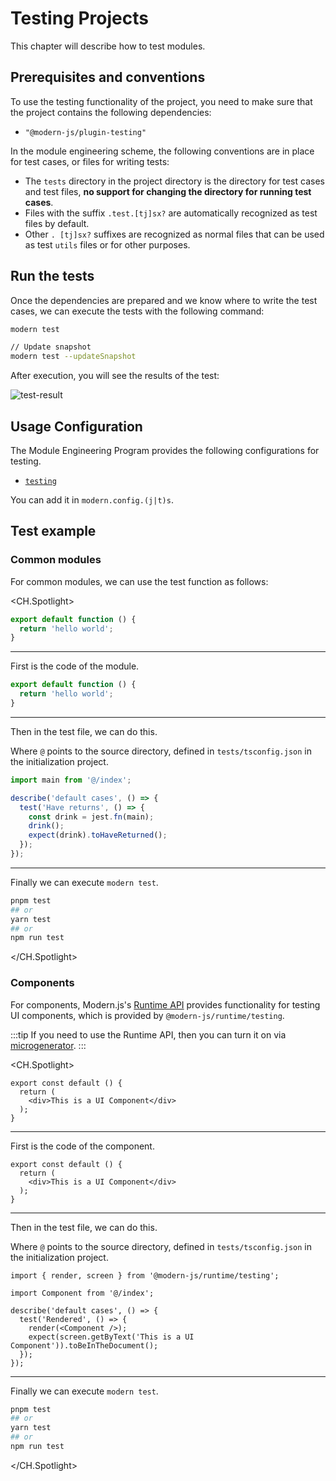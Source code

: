 # Testing Projects

This chapter will describe how to test modules.

## Prerequisites and conventions

To use the testing functionality of the project, you need to make sure that the project contains the following dependencies:

* `"@modern-js/plugin-testing"`

In the module engineering scheme, the following conventions are in place for test cases, or files for writing tests:

* The `tests` directory in the project directory is the directory for test cases and test files, **no support for changing the directory for running test cases**.
* Files with the suffix `.test.[tj]sx?` are automatically recognized as test files by default.
* Other `. [tj]sx?` suffixes are recognized as normal files that can be used as test `utils` files or for other purposes.


## Run the tests

Once the dependencies are prepared and we know where to write the test cases, we can execute the tests with the following command:

``` bash
modern test

// Update snapshot
modern test --updateSnapshot
```

After execution, you will see the results of the test:

![test-result](/test-result.png)

## Usage Configuration

The Module Engineering Program provides the following configurations for testing.

* [`testing`](/zh/api/config-test)

You can add it in `modern.config.(j|t)s`.

## Test example

### Common modules

For common modules, we can use the test function as follows:

<CH.Spotlight>

``` typescript ./src/index.ts
export default function () {
  return 'hello world';
}
```

---

First is the code of the module.

``` typescript ./src/index.ts
export default function () {
  return 'hello world';
}
```

---

Then in the test file, we can do this.

Where `@` points to the source directory, defined in `tests/tsconfig.json` in the initialization project.

``` typescript ./tests/index.test.ts
import main from '@/index';

describe('default cases', () => {
  test('Have returns', () => {
    const drink = jest.fn(main);
    drink();
    expect(drink).toHaveReturned();
  });
});
```

---

Finally we can execute `modern test`.

``` bash
pnpm test
## or
yarn test
## or
npm run test
```

</CH.Spotlight>

### Components

For components, Modern.js's [Runtime API](xxx) provides functionality for testing UI components, which is provided by `@modern-js/runtime/testing`.

:::tip
If you need to use the Runtime API, then you can turn it on via [microgenerator](/zh/guide/command-preview).
:::

<CH.Spotlight>

``` tsx ./src/index.tsx
export const default () {
  return (
    <div>This is a UI Component</div>
  );
}
```

---

First is the code of the component.

``` tsx ./src/index.tsx
export const default () {
  return (
    <div>This is a UI Component</div>
  );
}
```

---

Then in the test file, we can do this.

Where `@` points to the source directory, defined in `tests/tsconfig.json` in the initialization project.

``` tsx ./tests/index.test.tsx
import { render, screen } from '@modern-js/runtime/testing';

import Component from '@/index';

describe('default cases', () => {
  test('Rendered', () => {
    render(<Component />);
    expect(screen.getByText('This is a UI Component')).toBeInTheDocument();
  });
});
```

---

Finally we can execute `modern test`.

``` bash
pnpm test
## or
yarn test
## or
npm run test
```

</CH.Spotlight>
